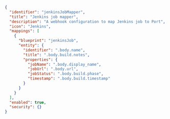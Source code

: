 ```json showLineNumbers
{
  "identifier": "jenkinsJobMapper",
  "title": "Jenkins job mapper",
  "description": "A webhook configuration to map Jenkins job to Port",
  "icon": "Jenkins",
  "mappings": [
    {
      "blueprint": "jenkinsJob",
      "entity": {
        "identifier": ".body.name",
        "title": ".body.build.notes",
        "properties": {
          "jobName": ".body.display_name",
          "jobUrl": ".body.url",
          "jobStatus": ".body.build.phase",
          "timestamp": ".body.build.timestamp"
        }
      }
    }
  ],
  "enabled": true,
  "security": {}
}
```
